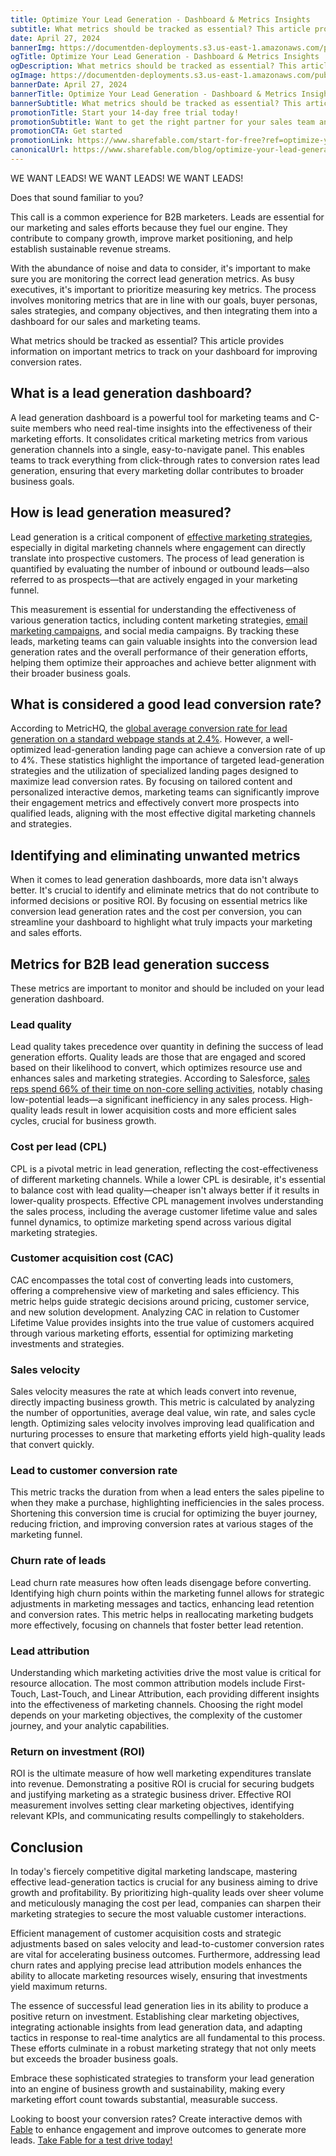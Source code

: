 ```yaml
---
title: Optimize Your Lead Generation - Dashboard & Metrics Insights
subtitle: What metrics should be tracked as essential? This article provides information on important metrics to track on your dashboard for improving conversion rates.
date: April 27, 2024
bannerImg: https://documentden-deployments.s3.us-east-1.amazonaws.com/public/b9730b72-7cff-48bf-b18f-cb0ff20d89f1
ogTitle: Optimize Your Lead Generation - Dashboard & Metrics Insights
ogDescription: What metrics should be tracked as essential? This article provides information on important metrics to track on your dashboard for improving conversion rates.
ogImage: https://documentden-deployments.s3.us-east-1.amazonaws.com/public/b9730b72-7cff-48bf-b18f-cb0ff20d89f1
bannerDate: April 27, 2024
bannerTitle: Optimize Your Lead Generation - Dashboard & Metrics Insights
bannerSubtitle: What metrics should be tracked as essential? This article provides information on important metrics to track on your dashboard for improving conversion rates.
promotionTitle: Start your 14-day free trial today!
promotionSubtitle: Want to get the right partner for your sales team and close more deals?
promotionCTA: Get started
promotionLink: https://www.sharefable.com/start-for-free?ref=optimize-your-lead-generation-dashboard-and-metrics-insights
canonicalUrl: https://www.sharefable.com/blog/optimize-your-lead-generation-dashboard-and-metrics-insights
---
```


WE WANT LEADS! WE WANT LEADS! WE WANT LEADS!

Does that sound familiar to you?

This call is a common experience for B2B marketers. Leads are essential for our marketing and sales efforts because they fuel our engine. They contribute to company growth, improve market positioning, and help establish sustainable revenue streams.

With the abundance of noise and data to consider, it's important to make sure you are monitoring the correct lead generation metrics. As busy executives, it's important to prioritize measuring key metrics. The process involves monitoring metrics that are in line with our goals, buyer personas, sales strategies, and company objectives, and then integrating them into a dashboard for our sales and marketing teams.

What metrics should be tracked as essential? This article provides information on important metrics to track on your dashboard for improving conversion rates.
 
## What is a lead generation dashboard?

A lead generation dashboard is a powerful tool for marketing teams and C-suite members who need real-time insights into the effectiveness of their marketing efforts. It consolidates critical marketing metrics from various generation channels into a single, easy-to-navigate panel. This enables teams to track everything from click-through rates to conversion rates lead generation, ensuring that every marketing dollar contributes to broader business goals.

## How is lead generation measured?

Lead generation is a critical component of [effective marketing strategies](https://www.sharefable.com/blog/the-complete-guide-to-b2b-lead-generation?ref=optimize-your-lead-generation-dashboard-and-metrics-insights), especially in digital marketing channels where engagement can directly translate into prospective customers. The process of lead generation is quantified by evaluating the number of inbound or outbound leads—also referred to as prospects—that are actively engaged in your marketing funnel.

This measurement is essential for understanding the effectiveness of various generation tactics, including content marketing strategies, [email marketing campaigns](https://www.sharefable.com/blog/navigating-the-b2b-landscape-email-marketing-essentials-for-business-growth?ref=optimize-your-lead-generation-dashboard-and-metrics-insights), and social media campaigns. By tracking these leads, marketing teams can gain valuable insights into the conversion lead generation rates and the overall performance of their generation efforts, helping them optimize their approaches and achieve better alignment with their broader business goals.

## What is considered a good lead conversion rate?

According to MetricHQ, the <a href="https://www.metrichq.org/marketing/lead-conversion-rate/" rel="nofollow">global average conversion rate for lead generation on a standard webpage stands at 2.4%</a>. However, a well-optimized lead-generation landing page can achieve a conversion rate of up to 4%. These statistics highlight the importance of targeted lead-generation strategies and the utilization of specialized landing pages designed to maximize lead conversion rates. By focusing on tailored content and personalized interactive demos, marketing teams can significantly improve their engagement metrics and effectively convert more prospects into qualified leads, aligning with the most effective digital marketing channels and strategies.

## Identifying and eliminating unwanted metrics

When it comes to lead generation dashboards, more data isn't always better. It's crucial to identify and eliminate metrics that do not contribute to informed decisions or positive ROI. By focusing on essential metrics like conversion lead generation rates and the cost per conversion, you can streamline your dashboard to highlight what truly impacts your marketing and sales efforts.

## Metrics for B2B lead generation success

These metrics are important to monitor and should be included on your lead generation dashboard.

### Lead quality

Lead quality takes precedence over quantity in defining the success of lead generation efforts. Quality leads are those that are engaged and scored based on their likelihood to convert, which optimizes resource use and enhances sales and marketing strategies. According to Salesforce, <a href="https://www.salesforce.com/blog/four-cornerstones-sales-productivity/" rel="nofollow">sales reps spend 66% of their time on non-core selling activities</a>, notably chasing low-potential leads—a significant inefficiency in any sales process. High-quality leads result in lower acquisition costs and more efficient sales cycles, crucial for business growth.

### Cost per lead (CPL)

CPL is a pivotal metric in lead generation, reflecting the cost-effectiveness of different marketing channels. While a lower CPL is desirable, it's essential to balance cost with lead quality—cheaper isn't always better if it results in lower-quality prospects. Effective CPL management involves understanding the sales process, including the average customer lifetime value and sales funnel dynamics, to optimize marketing spend across various digital marketing strategies.

### Customer acquisition cost (CAC)

CAC encompasses the total cost of converting leads into customers, offering a comprehensive view of marketing and sales efficiency. This metric helps guide strategic decisions around pricing, customer service, and new solution development. Analyzing CAC in relation to Customer Lifetime Value provides insights into the true value of customers acquired through various marketing efforts, essential for optimizing marketing investments and strategies.

### Sales velocity

Sales velocity measures the rate at which leads convert into revenue, directly impacting business growth. This metric is calculated by analyzing the number of opportunities, average deal value, win rate, and sales cycle length. Optimizing sales velocity involves improving lead qualification and nurturing processes to ensure that marketing efforts yield high-quality leads that convert quickly.

### Lead to customer conversion rate

This metric tracks the duration from when a lead enters the sales pipeline to when they make a purchase, highlighting inefficiencies in the sales process. Shortening this conversion time is crucial for optimizing the buyer journey, reducing friction, and improving conversion rates at various stages of the marketing funnel.

### Churn rate of leads

Lead churn rate measures how often leads disengage before converting. Identifying high churn points within the marketing funnel allows for strategic adjustments in marketing messages and tactics, enhancing lead retention and conversion rates. This metric helps in reallocating marketing budgets more effectively, focusing on channels that foster better lead retention.

### Lead attribution

Understanding which marketing activities drive the most value is critical for resource allocation. The most common attribution models include First-Touch, Last-Touch, and Linear Attribution, each providing different insights into the effectiveness of marketing channels. Choosing the right model depends on your marketing objectives, the complexity of the customer journey, and your analytic capabilities.

### Return on investment (ROI)

ROI is the ultimate measure of how well marketing expenditures translate into revenue. Demonstrating a positive ROI is crucial for securing budgets and justifying marketing as a strategic business driver. Effective ROI measurement involves setting clear marketing objectives, identifying relevant KPIs, and communicating results compellingly to stakeholders.

## Conclusion

In today's fiercely competitive digital marketing landscape, mastering effective lead-generation tactics is crucial for any business aiming to drive growth and profitability. By prioritizing high-quality leads over sheer volume and meticulously managing the cost per lead, companies can sharpen their marketing strategies to secure the most valuable customer interactions.

Efficient management of customer acquisition costs and strategic adjustments based on sales velocity and lead-to-customer conversion rates are vital for accelerating business outcomes. Furthermore, addressing lead churn rates and applying precise lead attribution models enhances the ability to allocate marketing resources wisely, ensuring that investments yield maximum returns.

The essence of successful lead generation lies in its ability to produce a positive return on investment. Establishing clear marketing objectives, integrating actionable insights from lead generation data, and adapting tactics in response to real-time analytics are all fundamental to this process. These efforts culminate in a robust marketing strategy that not only meets but exceeds the broader business goals.

Embrace these sophisticated strategies to transform your lead generation into an engine of business growth and sustainability, making every marketing effort count towards substantial, measurable success.

Looking to boost your conversion rates? Create interactive demos with [Fable](https://www.sharefable.com/?ref=optimize-your-lead-generation-dashboard-and-metrics-insights) to enhance engagement and improve outcomes to generate more leads. [Take Fable for a test drive today!](https://www.sharefable.com/start-for-free?ref=optimize-your-lead-generation-dashboard-and-metrics-insights)
 
